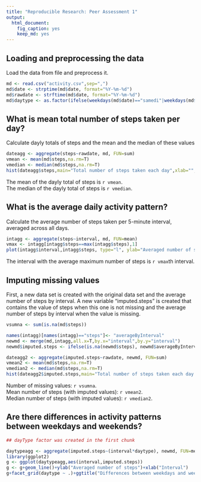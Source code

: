 ```yaml
---
title: "Reproducible Research: Peer Assessment 1"
output: 
  html_document:
    fig_caption: yes
    keep_md: yes
---
```



## Loading and preprocessing the data
Load the data from file and preprocess it.

```r
md <- read.csv("activity.csv",sep=",")
md$date <- strptime(md$date, format="%Y-%m-%d")
md$rawdate <- strftime(md$date, format="%Y-%m-%d") 
md$daytype <- as.factor(ifelse(weekdays(md$date)=="samedi"|weekdays(md$date)=="dimanche","weekend","weekday"))
```


## What is mean total number of steps taken per day?
Calculate dayly totals of steps and the mean and the median of these values

```r
dateagg <- aggregate(steps~rawdate, md, FUN=sum)
vmean <- mean(md$steps,na.rm=T)
vmedian <- median(md$steps,na.rm=T)
hist(dateagg$steps,main="Total number of steps taken each day",xlab="",ylab="")  
```

  
The mean of the dayly total of steps is `r vmean`.  
The median of the dayly total of steps is `r vmedian`.   


## What is the average daily activity pattern?
Calculate the average number of steps taken per 5-minute interval, averaged across all days.

```r
intagg <- aggregate(steps~interval, md, FUN=mean)
vmax <- intagg[intagg$steps==max(intagg$steps),1]
plot(intagg$interval,intagg$steps, type="l", ylab="Averaged number of steps", xlab="5-minutes interval")
```

The interval with the average maximum number of steps is `r vmax`th interval.

## Imputing missing values

First, a new data set is created with the original data set and the average number of steps by interval.
A new variable "imputed.steps" is created that contains the value of steps when this one is not missing
and the average number of steps by interval when the value is missing.

```r
vsumna <- sum(is.na(md$steps))

names(intagg)[names(intagg)=="steps"]<- "averageByInterval"
newmd <- merge(md,intagg,all.x=T,by.x="interval",by.y="interval")
newmd$imputed.steps <- ifelse(is.na(newmd$steps), newmd$averageByInterval, newmd$steps)

dateagg2 <- aggregate(imputed.steps~rawdate, newmd, FUN=sum)
vmean2 <- mean(md$steps,na.rm=T)
vmedian2 <- median(md$steps,na.rm=T)
hist(dateagg2$imputed.steps,main="Total number of steps taken each day (imputed values)",xlab="",ylab="")  
```
  
Number of missing values: `r vsumna`.  
Mean number of steps (with imputed values): `r vmean2`.  
Median number of steps (with imputed values): `r vmedian2`.  


## Are there differences in activity patterns between weekdays and weekends?

```r
## dayType factor was created in the first chunk

daytypeagg <- aggregate(imputed.steps~(interval*daytype), newmd, FUN=mean)
library(ggplot2)
g <- ggplot(daytypeagg,aes(interval,imputed.steps))
g <- g+geom_line()+ylab("Averaged number of steps")+xlab("Interval")
g+facet_grid(daytype ~ .)+ggtitle("Differences between weekdays and weekends")
```


